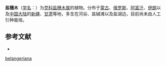 {{Speciesbox
| name = 盐穗木
| status = 
| status_system = 
| image = 
| genus = Halostachys
| species = caspica
| authority = (Bieb.) C. A. Mey.
}}

'''盐穗木'''（[[学名|学名]]：{{lang|la|''Halostachys caspica''}}）为[[苋科|苋科]][[盐穗木属|盐穗木属]]的植物。分布于[[蒙古|蒙古]]、[[俄罗斯|俄罗斯]]、[[阿富汗|阿富汗]]、[[伊朗|伊朗]]以及[[中国大陆|中国大陆]]的[[新疆|新疆]]、[[甘肃|甘肃]]等地，多生在河谷、盐碱滩以及盐湖边，目前尚未由人工引种栽培。

== 参考文献 ==
<div class="references-small">
* {{cite web| url =http://www.bioinfo.cn/db05/KmzwSpecies.php?action=view&id=3824| title =盐穗木| work =《中国高等植物数据库全库》| publisher =中国科学院微生物研究所| author =昆明植物研究所| accessdate =2009-02-25| deadurl =yes| archiveurl =https://web.archive.org/web/20160305074422/http://www.bioinfo.cn/db05/KmzwSpecies.php?action=view&id=3824| archivedate =2016年3月5日| df =}}
</div>
{{Taxonbar|from=Q15591113}}

{{DEFAULTSORT:Halostachys belangeriana}}
[[Category:盐穗木属|belangeriana]]


{{Amaranthaceae-stub}}